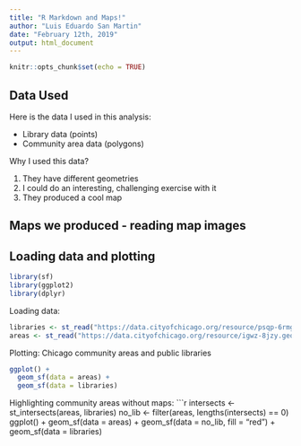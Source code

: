 ```yaml
---
title: "R Markdown and Maps!"
author: "Luis Eduardo San Martin"
date: "February 12th, 2019"
output: html_document
---
```


```r
knitr::opts_chunk$set(echo = TRUE)
```

## Data Used

Here is the data I used in this analysis:

- Library data (points)
- Community area data (polygons)

Why I used this data?

1. They have different geometries
2. I could do an interesting, challenging exercise with it
3. They produced a cool map

## Maps we produced - reading map images



## Loading data and plotting
```r
library(sf)
library(ggplot2)
library(dplyr)
```
Loading data:
```r
libraries <- st_read("https://data.cityofchicago.org/resource/psqp-6rmg.geojson")
areas <- st_read("https://data.cityofchicago.org/resource/igwz-8jzy.geojson")
```
Plotting: Chicago community areas and public libraries
```r
ggplot() +
  geom_sf(data = areas) +
  geom_sf(data = libraries)
```

Highlighting community areas without maps:
```r
intersects <- st_intersects(areas, libraries)
no_lib <- filter(areas, lengths(intersects) == 0)
ggplot() +
  geom_sf(data = areas) +
  geom_sf(data = no_lib, fill = "red") +
  geom_sf(data = libraries)